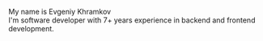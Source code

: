 My name is Evgeniy Khramkov<br />
I'm software developer with 7+ years experience in backend and frontend development.
